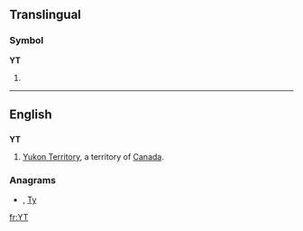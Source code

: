 {{also|yT|yt|.yt}}
==Translingual==

===Symbol===
'''YT'''

# {{SI-unit-abb|yotta|tesla|[[magnetic flux density]]}}

----

==English==

==={{abbreviation}}===
'''YT'''

# [[Yukon Territory]], a territory of [[Canada]].

===Anagrams===
* {{alphagram|[[ty#English|ty]]}} , [[Ty#English|Ty]]


[[fr:YT]]